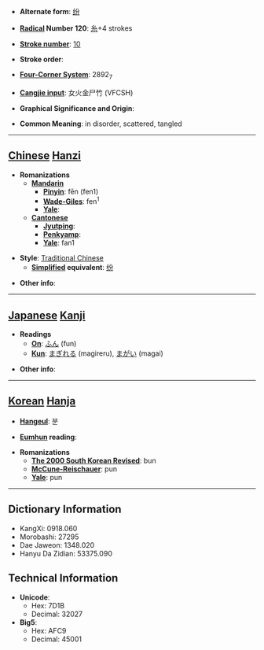* '''Alternate form''': [[纷]]

* '''[[Wiktionary:Chinese radical index| Radical]] Number 120''': [[Wiktionary:Chinese radical index 糸|糸]]+4 strokes

* '''[[Wiktionary:Chinese total strokes index|Stroke number]]''': [[Wiktionary:Chinese total strokes index 10|10]]

* '''Stroke order''': 

* '''[[Wiktionary:Chinese four corner index|Four-Corner System]]''': 2892<sub>7</sub>

* '''[[Wiktionary:Chinese Cangjie index|Cangjie input]]''': 女火金尸竹 (VFCSH)

* '''Graphical Significance and Origin''': 

* '''Common Meaning''': in disorder, scattered, tangled

----

== [[Chinese]] [[Hanzi]] ==

* '''Romanizations'''
** '''[[Mandarin]]'''
*** '''[[Pinyin]]''': fēn (fen1)
*** '''[[Wade-Giles]]''': fen<sup>1</sup>
*** '''[[Yale]]''': 
** '''[[Cantonese]]'''
*** '''[[Jyutping]]''':
*** '''[[Penkyamp]]''': 
*** '''[[Yale]]''': fan1

* '''Style''': [[Traditional Chinese]] 
** '''[[Simplified Chinese|Simplified]] equivalent''': [[纷]]

* '''Other info''': 

----

== [[Japanese]] [[Kanji]] ==

* '''Readings'''
** '''[[On]]''': [[ふん]] (fun)
** '''[[Kun]]''': [[まぎれる]] (magireru), [[まがい]] (magai)

* '''Other info''':  

----

== [[Korean]] [[Hanja]] ==

* '''[[Hangeul]]''': 분

* '''[[Eumhun]] reading''': 

* '''Romanizations'''
** '''[[The 2000 South Korean Revised Romanization|The 2000 South Korean Revised]]''': bun
** '''[[McCune-Reischauer]]''': pun
** '''[[Yale]]''': pun

----

== Dictionary Information ==

* KangXi: 0918.060
* Morobashi: 27295
* Dae Jaweon: 1348.020
* Hanyu Da Zidian: 53375.090

== Technical Information ==

* '''Unicode''':
** Hex: 7D1B
** Decimal: 32027
* '''Big5''':
** Hex: AFC9
** Decimal: 45001